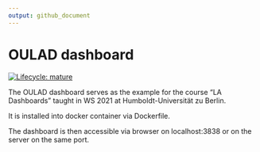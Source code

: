 ```yaml
---
output: github_document
---
```


# OULAD dashboard

<!-- badges: start -->
[![Lifecycle: mature](https://img.shields.io/badge/lifecycle-mature-green.svg)](https://www.tidyverse.org/lifecycle/#mature)
<!-- badges: end -->

The OULAD dashboard serves as the example for the course "LA Dashboards" taught in WS 2021 at Humboldt-Universität zu Berlin.

It is installed into docker container via Dockerfile. 

The dashboard is then accessible via browser on localhost:3838 or on the server on the same port.
